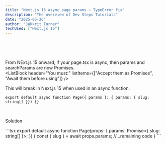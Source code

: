 ```yaml
---
title: "Next.js 15 async page params – TypeError fix"
description: "The overview of Dev Steps Tutorials"
date: "2025-05-26"
author: "Jakkrit Turner"
techUsed: ["Next.js 15"]
---
```


<ErrorBlock error="Type error: Type '{ params: { slug: string[]; }; }' does not satisfy the constraint 'PageProps'." />
<br/>

<ReasonBlock detail="The error occurs because in Next.js 15+, params and searchParams are now Promise objects in async page components.
This means you can no longer destructure them directly — you must await them first." />
<br/>

From NExt.js 15 onward, if your page.tsx is async, then params and searchParams are now Promises.
<br/>
<ListBlock header="You must:" listItems={["Accept them as Promises", "Await them before using"]} />
<br/>

This will break in Next.js 15 when used in an async function.
<br/>
<CodeBlock>
```tsx
export default async function Page({ params }: { params: { slug: string[] }}) {}
```
</CodeBlock>
<br/>

Solution
<br/>

<CodeBlock title="Next.js 15">
```tsx
export default async function Page(props: {
    params: Promise<{ slug: string[] }>;
}) {
    const { slug } = await props.params;
    //...remaining code
}
```
</CodeBlock>
<br/>